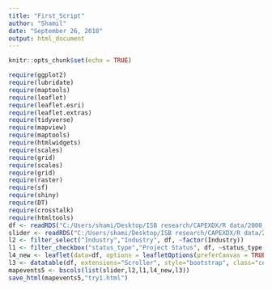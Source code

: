 ```yaml
---
title: "First_Script"
author: "Shamil"
date: "September 26, 2018"
output: html_document
---
```


```r
knitr::opts_chunk$set(echo = TRUE)
```

```r
require(ggplot2)
require(lubridate)
require(maptools)
require(leaflet)
require(leaflet.esri)
require(leaflet.extras)
require(tidyverse)
require(mapview)
require(maptools)
require(htmlwidgets)
require(scales)
require(grid)
require(scales)
require(grid)
require(raster)
require(sf)
require(shiny)
require(DT)
require(crosstalk)
require(htmltools)
df <- readRDS("C:/Users/shami/Desktop/ISB research/CAPEXDX/R data/2000_cutoff/git_project_1/IUCdraft1/df.RDS")
slider <- readRDS("C:/Users/shami/Desktop/ISB research/CAPEXDX/R data/2000_cutoff/new_widget_experiments/new_widget_experiments/slider.RDS")
l2 <- filter_select("Industry","Industry", df, ~factor(Industry))
l1 <- filter_checkbox("status_type","Project Status", df, ~status_type, inline = TRUE)
l4_new <- leaflet(data=df, options = leafletOptions(preferCanvas = TRUE))%>%addTiles()%>%addCircleMarkers(color = "red", stroke = FALSE, opacity = 1)
l3 <- datatable(df, extensions="Scroller", style="bootstrap", class="compact", width="100%",options=list(deferRender=TRUE, scrollY=500, scroller=TRUE))
mapevents5 <- bscols(list(slider,l2,l1,l4_new,l3))
save_html(mapevents5,"try1.html")
```


